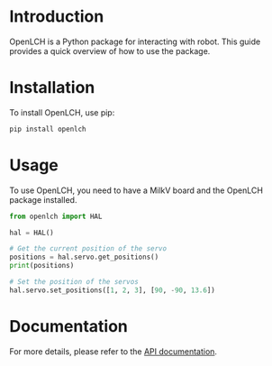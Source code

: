 # Introduction

OpenLCH is a Python package for interacting with robot. This guide provides a quick overview of how to use the package.

# Installation

To install OpenLCH, use pip:
```bash
pip install openlch
```

# Usage

To use OpenLCH, you need to have a MilkV board and the OpenLCH package installed.

```python
from openlch import HAL

hal = HAL()

# Get the current position of the servo
positions = hal.servo.get_positions()
print(positions)

# Set the position of the servos
hal.servo.set_positions([1, 2, 3], [90, -90, 13.6])
```

# Documentation

For more details, please refer to the [API documentation](https://zeroth.dev/python).
